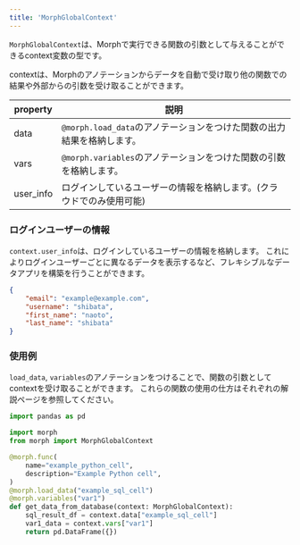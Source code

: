 ```yaml
---
title: 'MorphGlobalContext'
---
```


`MorphGlobalContext`は、Morphで実行できる関数の引数として与えることができるcontext変数の型です。

contextは、Morphのアノテーションからデータを自動で受け取り他の関数での結果や外部からの引数を受け取ることができます。

|property|説明|
|---|---|
|data|`@morph.load_data`のアノテーションをつけた関数の出力結果を格納します。|
|vars|`@morph.variables`のアノテーションをつけた関数の引数を格納します。|
|user_info|ログインしているユーザーの情報を格納します。(クラウドでのみ使用可能)|

### ログインユーザーの情報

`context.user_info`は、ログインしているユーザーの情報を格納します。
これによりログインユーザーごとに異なるデータを表示するなど、フレキシブルなデータアプリを構築を行うことができます。

```json context.user_info
{
	"email": "example@example.com",
	"username": "shibata",
	"first_name": "naoto",
	"last_name": "shibata"
}
```

### 使用例

`load_data`, `variables`のアノテーションをつけることで、関数の引数としてcontextを受け取ることができます。
これらの関数の使用の仕方はそれぞれの解説ページを参照してください。

```python
import pandas as pd

import morph
from morph import MorphGlobalContext

@morph.func(
    name="example_python_cell",
    description="Example Python cell",
)
@morph.load_data("example_sql_cell")
@morph.variables("var1")
def get_data_from_database(context: MorphGlobalContext):
	sql_result_df = context.data["example_sql_cell"]
	var1_data = context.vars["var1"]
	return pd.DataFrame({})
```
